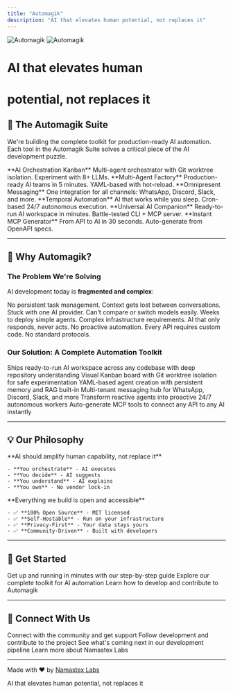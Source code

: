 ```yaml
---
title: "Automagik"
description: "AI that elevates human potential, not replaces it"
---
```


<div style={{ textAlign: 'center', marginBottom: '3rem', marginTop: '2rem' }}>
  <img
    src="/images/brand/automagik-logo-dark-png.png"
    alt="Automagik"
    style={{ maxWidth: '500px', width: '100%', margin: '0 auto', transform: 'scale(1.3)', transformOrigin: 'center' }}
    className="dark:hidden"
  />
  <img
    src="/images/brand/automagik-logo-light-png.png"
    alt="Automagik"
    style={{ maxWidth: '500px', width: '100%', margin: '0 auto', transform: 'scale(1.3)', transformOrigin: 'center' }}
    className="hidden dark:block"
  />
</div>

<div style={{ textAlign: 'center', marginBottom: '4rem', display: 'flex', flexDirection: 'column', alignItems: 'center' }}>
  <h1 style={{ display: 'block', fontSize: '2.5rem', fontWeight: '300', marginBottom: '1rem', textAlign: 'center', width: '100%' }}>
    AI that <span style={{ fontWeight: '900', background: 'linear-gradient(to right, #FF00FF, #00FFFF)', WebkitBackgroundClip: 'text', WebkitTextFillColor: 'transparent' }}>elevates human</span>
  </h1>
  <h1 style={{ display: 'block', fontSize: '2.5rem', fontWeight: '300', marginTop: '0', textAlign: 'center', width: '100%' }}>
    potential, not replaces it
  </h1>
</div>

## 🌟 The Automagik Suite

We're building the complete toolkit for production-ready AI automation. Each tool in the Automagik Suite solves a critical piece of the AI development puzzle.

<CardGroup cols={3}>
  <Card title="Forge" icon="hammer" href="/suite/forge">
    **AI Orchestration Kanban**
    Multi-agent orchestrator with Git worktree isolation. Experiment with 8+ LLMs.
  </Card>
  <Card title="Hive" icon="hexagon" href="/suite/hive">
    **Multi-Agent Factory**
    Production-ready AI teams in 5 minutes. YAML-based with hot-reload.
  </Card>
  <Card title="Omni" icon="messages" href="/suite/omni">
    **Omnipresent Messaging**
    One integration for all channels: WhatsApp, Discord, Slack, and more.
  </Card>
  <Card title="Spark" icon="bolt" href="/suite/spark">
    **Temporal Automation**
    AI that works while you sleep. Cron-based 24/7 autonomous execution.
  </Card>
  <Card title="Genie" icon="wand-magic-sparkles" href="/suite/genie">
    **Universal AI Companion**
    Ready-to-run AI workspace in minutes. Battle-tested CLI + MCP server.
  </Card>
  <Card title="Tools" icon="wrench" href="/suite/tools">
    **Instant MCP Generator**
    From API to AI in 30 seconds. Auto-generate from OpenAPI specs.
  </Card>
</CardGroup>

---

## 🎯 Why Automagik?

### The Problem We're Solving

AI development today is **fragmented and complex**:

<AccordionGroup>
  <Accordion title="Lost in chat histories">
    No persistent task management. Context gets lost between conversations.
  </Accordion>
  <Accordion title="Vendor lock-in">
    Stuck with one AI provider. Can't compare or switch models easily.
  </Accordion>
  <Accordion title="Production barriers">
    Weeks to deploy simple agents. Complex infrastructure requirements.
  </Accordion>
  <Accordion title="Manual everything">
    AI that only responds, never acts. No proactive automation.
  </Accordion>
  <Accordion title="Integration hell">
    Every API requires custom code. No standard protocols.
  </Accordion>
</AccordionGroup>

### Our Solution: A Complete Automation Toolkit

<Steps>
  <Step title="Genie orchestrates AI agents">
    Ships ready-to-run AI workspace across any codebase with deep repository understanding
  </Step>
  <Step title="Forge manages workflows">
    Visual Kanban board with Git worktree isolation for safe experimentation
  </Step>
  <Step title="Hive executes multi-agent teams">
    YAML-based agent creation with persistent memory and RAG built-in
  </Step>
  <Step title="Omni connects to channels">
    Multi-tenant messaging hub for WhatsApp, Discord, Slack, and more
  </Step>
  <Step title="Spark schedules automation">
    Transform reactive agents into proactive 24/7 autonomous workers
  </Step>
  <Step title="Tools bridges APIs">
    Auto-generate MCP tools to connect any API to any AI instantly
  </Step>
</Steps>

---

## 💡 Our Philosophy

<CardGroup cols={2}>
  <Card title="Human-Centered AI" icon="users">
    **AI should amplify human capability, not replace it**

    - **You orchestrate** - AI executes
    - **You decide** - AI suggests
    - **You understand** - AI explains
    - **You own** - No vendor lock-in
  </Card>
  <Card title="Open Source by Design" icon="code">
    **Everything we build is open and accessible**

    - ✅ **100% Open Source** - MIT licensed
    - ✅ **Self-Hostable** - Run on your infrastructure
    - ✅ **Privacy-First** - Your data stays yours
    - ✅ **Community-Driven** - Built with developers
  </Card>
</CardGroup>

---

## 🚀 Get Started

<CardGroup cols={3}>
  <Card title="Quick Start" icon="rocket" href="/quickstart">
    Get up and running in minutes with our step-by-step guide
  </Card>
  <Card title="The Automagik Suite" icon="layer-group" href="/suite/forge">
    Explore our complete toolkit for AI automation
  </Card>
  <Card title="Development" icon="code" href="/development">
    Learn how to develop and contribute to Automagik
  </Card>
</CardGroup>

---

## 🔗 Connect With Us

<CardGroup cols={2}>
  <Card title="Join our Discord" icon="discord" href="https://discord.gg/xcW8c7fF3R">
    Connect with the community and get support
  </Card>
  <Card title="Star on GitHub" icon="github" href="https://github.com/namastexlabs">
    Follow development and contribute to the project
  </Card>
  <Card title="Product Roadmap" icon="map" href="https://github.com/orgs/namastexlabs/projects/9">
    See what's coming next in our development pipeline
  </Card>
  <Card title="Visit Website" icon="globe" href="https://namastex.ai">
    Learn more about Namastex Labs
  </Card>
</CardGroup>

---

<div style={{ textAlign: 'center', padding: '2rem 0', color: '#999' }}>
  <p style={{ fontSize: '0.9rem' }}>
    Made with ❤️ by <a href="https://namastex.ai" style={{ color: '#FF00FF' }}>Namastex Labs</a>
  </p>
  <p style={{ fontSize: '0.85rem', fontStyle: 'italic' }}>
    AI that elevates human potential, not replaces it
  </p>
</div>
